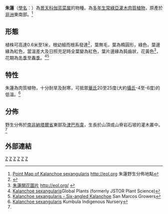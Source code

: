 {{Speciesbox 
| genus = Kalanchoe
| species = sexangularis
| authority = [[尼古拉斯·愛德華·布朗|N.E.Br.]]
| image = Fale - Kalanchoe sexangularis var. coccinea at Giardini Botanici Hanbury in Ventimiglia - 304.jpg
}}

'''朱蓮'''（[[學名|學名]]：''{{lang|la|Kalanchoe sexangularis}}''）為[[景天科|景天科]][[伽蓝菜属|伽蓝菜属]]的物種。為[[多年生|多年生]][[常綠|常綠]][[亞灌木|亞灌木]][[肉質植物|肉質植物]]，原產於[[非洲|非洲]]東南部。<ref>[http://eol.org/data_objects/21283590 Point Map of Kalanchoe sexangularis] {{Wayback|url=http://eol.org/data_objects/21283590 |date=20160306023129 }}http://eol.org {{Wayback|url=http://eol.org/ |date=20110722170736 }} 朱蓮野生分佈地點</ref>

==形態==
植株可高達0.6米至1米，根幼細而根系發達<ref>{{Cite web |url=http://www.plantegrassefrontignan.fr/plantes%20grasses%20mediterranennes/fiches/Kalanchoe%20sexangularis.html |title=Mediterranean succulents - Kalanchoe and Kalankoe |access-date=2014-03-15 |archive-date=2020-02-02 |archive-url=https://web.archive.org/web/20200202184130/http://www.plantegrassefrontignan.fr/plantes%20grasses%20mediterranennes/fiches/Kalanchoe%20sexangularis.html |dead-url=no }}</ref>，葉無毛，葉為橢圓形，綠色，葉邊緣為紅色，當溫差大及日照充足時全葉變為紅色，葉片邊緣為鈍齒狀，花黃色<ref>[http://eol.org/data_objects/13263463 朱蓮開花圖片] {{Wayback|url=http://eol.org/data_objects/13263463 |date=20140315071243 }}http://eol.org/ {{Wayback|url=http://eol.org/ |date=20110722170736 }}</ref>，花期為[[冬季|冬季]]至[[春季|春季]]。<ref name="Kalanchoe sexangularis">[http://plants.jstor.org/taxon/kalanchoe.sexangularis Kalanchoe sexangularis]Global Plants (formerly JSTOR Plant Science)</ref><ref>[http://www.smgrowers.com/products/plants/plantdisplay.asp?plant_id=3580 Kalanchoe sexangularis - Six-angled Kalanchoe] {{Wayback|url=http://www.smgrowers.com/products/plants/plantdisplay.asp?plant_id=3580 |date=20170303134855 }}San Marcos Growers</ref>

==特性==
朱蓮為肉質植物，十分耐旱及耐寒，可抵禦[[華氏|華氏]]20至25度(大約[[攝氏|攝氏]]-4至-6度)的低溫。<ref>[http://kumbulanursery.co.za/plants/kalanchoe-sexangularis Kalanchoe sexangularis] {{Wayback|url=http://kumbulanursery.co.za/plants/kalanchoe-sexangularis |date=20201023104855 }}Kumbula Indigenous Nursery</ref>

==分佈==
野生分佈於[[南非|南非]][[納塔爾省|納塔爾省]]東部及[[津巴布韋|津巴布韋]]，生長於山頂或山脊岩石坡的灌木叢中。<ref name="Kalanchoe sexangularis"/>

==外部連結==
{{reflist}}
{{Taxonbar|from=Q1722032}}

[[Category:伽蓝菜属|Z]]
[[Category:耐旱植物|Z]]
[[Category:南非植物|Z]]
[[Category:津巴布韋植物|Z]]
[[Category:觀賞植物|Z]]
[[Category:多肉植物|Z]]